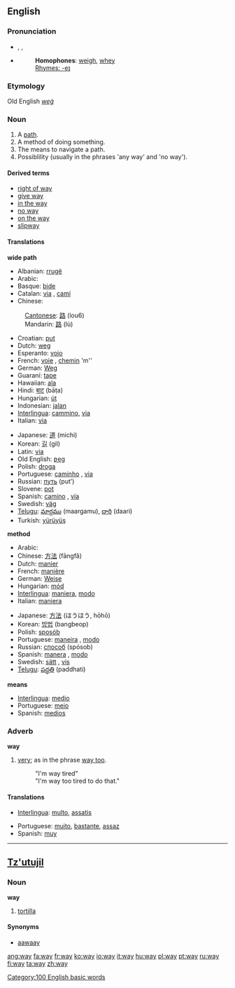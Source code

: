 ==English==

{{rank|how|long|am|121|way|even|say|well}}

===Pronunciation===
*{{AHD|wā}}, {{IPA|/weɪ/}}, {{SAMPA|/weI/}}
*{{audio|en-us-way.ogg|Audio (US)}}
*:'''Homophones''': [[weigh]], [[whey]]
*: [[Rhymes:English:-eɪ|Rhymes: -eɪ]]
===Etymology===
Old English ''[[weġ]]''
===Noun===
{{en-noun-reg}}

# A [[path]].
# A method of doing something.
# The means to navigate a path.
# Possiblility (usually in the phrases 'any way' and 'no way').

====Derived terms====
*[[right of way]]
*[[give way]]
*[[in the way]]
*[[no way]]
*[[on the way]]
*[[slipway]]

====Translations====
'''wide path'''
{{top}}
*Albanian: [[rrugë]]
*Arabic: {{ARchar|[[طريق]]}} {{Unicode|(ʈaríeq)}}
*Basque: [[bide]]
*Catalan: [[via]] {{f}}, [[camí]] {{m}}
*Chinese:
: [[Cantonese]]: [[路]] (lou6)
:Mandarin: [[路]] (lù)
*Croatian: [[put]] {{m}}
*Dutch: [[weg]]
*Esperanto: [[vojo]]
*French: [[voie]] {{f}}, [[chemin]] 'm''
*German: [[Weg]] {{m}}
*Guaraní: [[tape]]
*Hawaiian: [[ala#Hawaiian|ala]]
*Hindi: [[बाट]] (bāṭa)
*Hungarian: [[út]]
*Indonesian: [[jalan]]
*[[Interlingua]]: [[cammino]], [[via]]
*Italian: [[via#Italian|via]] {{f}}
{{mid}}
*Japanese: [[道]] (michi)
*Korean: [[길]] (gil)
*Latin: [[via]] {{f}}
*Old English: [[ƿeg]] {{m}}
*Polish: [[droga]] {{f}}
*Portuguese: [[caminho]] {{m}}, [[via#Portuguese|via]] {{f}}
*Russian: [[путь]] (put’) {{m}}
*Slovene: [[pot#Slovene|pot]]
*Spanish: [[camino]] {{m}}, [[vía]] {{f}}
*Swedish: [[väg]] {{c}}
*[[Telugu]]: [[మార్గము]] (maargamu), [[దారి]] (daari)
*Turkish: [[yürüyüş]]
{{bottom}}

'''method'''
{{top}}
*Arabic: {{ARchar|[[طريقة]]}} {{Unicode|(ʈaríeqa)}} {{f}}
*Chinese: [[方法]] (fāngfǎ)
*Dutch: [[manier]]
*French: [[manière]] {{f}}
*German: [[Weise]] {{f}}
*Hungarian: [[mód]]
*[[Interlingua]]: [[maniera]], [[modo]]
*Italian: [[maniera]] {{f}}
{{mid}}
*Japanese: [[方法]] (ほうほう, hōhō)
*Korean: [[방법]] (bangbeop)
*Polish: [[sposób]]
*Portuguese: [[maneira]] {{f}}, [[modo]] {{m}}
*Russian: [[способ]] (spósob) {{m}}
*Spanish: [[manera]] {{f}}, [[modo]] {{m}}
*Swedish: [[sätt]] {{n}}, [[vis]]
*[[Telugu]]: [[పద్ధతి ]] (paddhati)
{{bottom}}

'''means'''
*[[Interlingua]]: [[medio]]
*Portuguese: [[meio]] {{m}}
*Spanish: [[medios]] {{m}}

===Adverb===
'''way'''

# {{slang}} [[very]]; as in the phrase [[way too]].
#:"I'm way tired"
#:"I'm way too tired to do that."

====Translations====
{{top}}
*[[Interlingua]]: [[multo]], [[assatis]]
{{mid}}
*Portuguese: [[muito]], [[bastante]], [[assaz]]
*Spanish: [[muy]]
{{bottom}}

----

==[[Tz'utujil]]==

===Noun===
'''way'''

# [[tortilla]]

====Synonyms====
*[[aawaay]]

[[Category:100 English basic words]]

[[ang:way]]
[[fa:way]]
[[fr:way]]
[[ko:way]]
[[io:way]]
[[it:way]]
[[hu:way]]
[[pl:way]]
[[pt:way]]
[[ru:way]]
[[fi:way]]
[[ta:way]]
[[zh:way]]